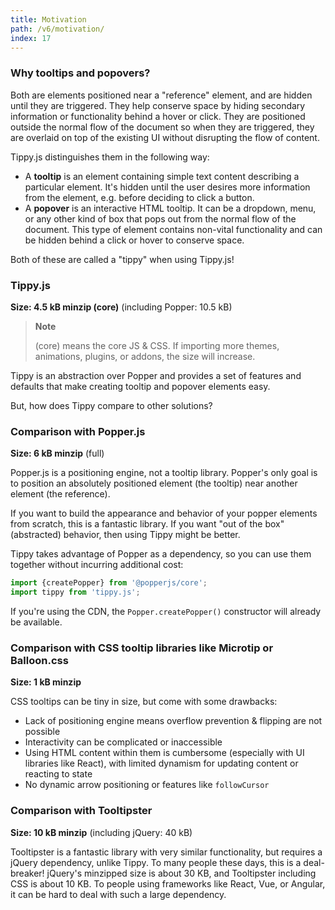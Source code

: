 ```yaml
---
title: Motivation
path: /v6/motivation/
index: 17
---
```


### Why tooltips and popovers?

Both are elements positioned near a "reference" element, and are hidden until
they are triggered. They help conserve space by hiding secondary information or
functionality behind a hover or click. They are positioned outside the normal
flow of the document so when they are triggered, they are overlaid on top of the
existing UI without disrupting the flow of content.

Tippy.js distinguishes them in the following way:

- A **tooltip** is an element containing simple text content describing a
  particular element. It's hidden until the user desires more information from
  the element, e.g. before deciding to click a button.
- A **popover** is an interactive HTML tooltip. It can be a dropdown, menu, or
  any other kind of box that pops out from the normal flow of the document. This
  type of element contains non-vital functionality and can be hidden behind a
  click or hover to conserve space.

Both of these are called a "tippy" when using Tippy.js!

### Tippy.js

**Size: 4.5 kB minzip (core)** (including Popper: 10.5 kB)

> **Note**
>
> (core) means the core JS & CSS. If importing more themes, animations, plugins,
> or addons, the size will increase.

Tippy is an abstraction over Popper and provides a set of features and defaults
that make creating tooltip and popover elements easy.

But, how does Tippy compare to other solutions?

### Comparison with Popper.js

**Size: 6 kB minzip** (full)

Popper.js is a positioning engine, not a tooltip library. Popper's only goal is
to position an absolutely positioned element (the tooltip) near another element
(the reference).

If you want to build the appearance and behavior of your popper elements from
scratch, this is a fantastic library. If you want "out of the box" (abstracted)
behavior, then using Tippy might be better.

Tippy takes advantage of Popper as a dependency, so you can use them together
without incurring additional cost:

```js
import {createPopper} from '@popperjs/core';
import tippy from 'tippy.js';
```

If you're using the CDN, the `Popper.createPopper()` constructor will already be
available.

### Comparison with CSS tooltip libraries like Microtip or Balloon.css

**Size: 1 kB minzip**

CSS tooltips can be tiny in size, but come with some drawbacks:

- Lack of positioning engine means overflow prevention & flipping are not
  possible
- Interactivity can be complicated or inaccessible
- Using HTML content within them is cumbersome (especially with UI libraries
  like React), with limited dynamism for updating content or reacting to state
- No dynamic arrow positioning or features like `followCursor`

### Comparison with Tooltipster

**Size: 10 kB minzip** (including jQuery: 40 kB)

Tooltipster is a fantastic library with very similar functionality, but requires
a jQuery dependency, unlike Tippy. To many people these days, this is a
deal-breaker! jQuery's minzipped size is about 30 KB, and Tooltipster including
CSS is about 10 KB. To people using frameworks like React, Vue, or Angular, it
can be hard to deal with such a large dependency.
